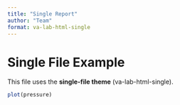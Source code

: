 ```yaml
---
title: "Single Report"
author: "Team"
format: va-lab-html-single
---
```


# Single File Example

This file uses the **single-file theme** (va-lab-html-single).

```r
plot(pressure)
```
